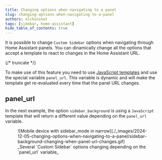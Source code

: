 ```yaml
---
title: Changing options when navigating to a panel
slug: changing-options-when-navigating-to-a-panel
authors: elchininet
tags: [sidebar, home-assistant]
hide_table_of_contents: true
---
```


It is possible to change `Custom Sidebar` options when navigating through Home Assistant panels. You can dinamically change all the options that accept a template to react to changes in the Home Assistant URL.

{/* truncate */}


To make use of this feature you need to use [JavaScript templates](../templates/javascript-templates) and use the special variable `panel_url`. This variable is dynamic and will make the template get re-evaluated every time that the panel URL changes.

## panel_url

In the next example, the option `sidebar_background` is using a `JavaScript` template that will return a different value depending on the `panel_url` variable.

<Example />

<figure>
![Mobile device with sidebar_mode in narrow](./_images/2024-12-05-changing-options-when-navigating-to-a-panel/sidebar-background-changing-when-panel-url-changes.gif)
<figcaption>_Several `Custom Sidebar` options changing depending on the `panel_url` variable_</figcaption>
</figure>